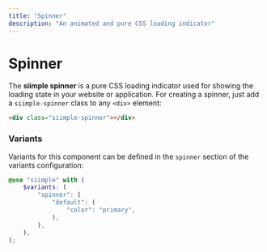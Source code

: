 ```yaml
---
title: "Spinner"
description: "An animated and pure CSS loading indicator"
---
```


# Spinner

The **siimple spinner** is a pure CSS loading indicator used for showing the loading state in your website or application. For creating a spinner, just add a `siimple-spinner` class to any `<div>` element:

```html live=true align=center
<div class="siimple-spinner"></div>
```

### Variants

Variants for this component can be defined in the `spinner` section of the variants configuration:

```scss
@use "siimple" with (
    $variants: (
        "spinner": (
            "default": (
                "color": "primary",
            ),
        ),
    ),
);
```
